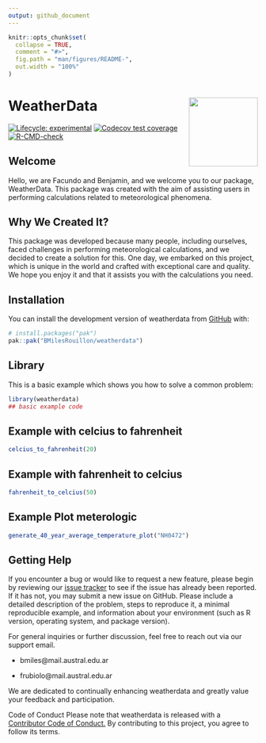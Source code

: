 ```yaml
---
output: github_document
---
```


<!-- README.md is generated from README.Rmd. Please edit that file -->

```r
knitr::opts_chunk$set(
  collapse = TRUE,
  comment = "#>",
  fig.path = "man/figures/README-",
  out.width = "100%"
)
```



# WeatherData <img src="man/figures/logo.jpeg" align="right" height="139"/>

<!-- badges: start -->

[![Lifecycle: experimental](https://img.shields.io/badge/lifecycle-experimental-orange.svg)](https://lifecycle.r-lib.org/articles/stages.html#experimental) [![Codecov test coverage](https://codecov.io/gh/BMilesRouillon/weatherdata/graph/badge.svg)](https://app.codecov.io/gh/BMilesRouillon/weatherdata) [![R-CMD-check](https://github.com/BMilesRouillon/weatherdata/actions/workflows/R-CMD-check.yaml/badge.svg)](https://github.com/BMilesRouillon/weatherdata/actions/workflows/R-CMD-check.yaml)

<!-- badges: end -->

## Welcome

Hello, we are Facundo and Benjamin, and we welcome you to our package, WeatherData. This package was created with the aim of assisting users in performing calculations related to meteorological phenomena.

## Why We Created It?

This package was developed because many people, including ourselves, faced challenges in performing meteorological calculations, and we decided to create a solution for this. One day, we embarked on this project, which is unique in the world and crafted with exceptional care and quality. We hope you enjoy it and that it assists you with the calculations you need.

## Installation

You can install the development version of weatherdata from [GitHub](https://github.com/) with:

``` r
# install.packages("pak")
pak::pak("BMilesRouillon/weatherdata")
```

## Library

This is a basic example which shows you how to solve a common problem:

```r
library(weatherdata)
## basic example code

```

## Example with celcius to fahrenheit

```r
celcius_to_fahrenheit(20)
```

## Example with fahrenheit to celcius

```r
fahrenheit_to_celcius(50)
```

## Example Plot meterologic

```r
generate_40_year_average_temperature_plot("NH0472")
```

## Getting Help

If you encounter a bug or would like to request a new feature, please begin by reviewing our [issue tracker](https://github.com/BMilesRouillon/weatherdata/issues) to see if the issue has already been reported. If it has not, you may submit a new issue on GitHub. Please include a detailed description of the problem, steps to reproduce it, a minimal reproducible example, and information about your environment (such as R version, operating system, and package version).

For general inquiries or further discussion, feel free to reach out via our support email.

-   bmiles\@mail.austral.edu.ar

-   frubiolo\@mail.austral.edu.ar

We are dedicated to continually enhancing weatherdata and greatly value your feedback and participation.

Code of Conduct Please note that weatherdata is released with a [Contributor Code of Conduct.](https://www.contributor-covenant.org/version/1/2/0/code-of-conduct/) By contributing to this project, you agree to follow its terms.

